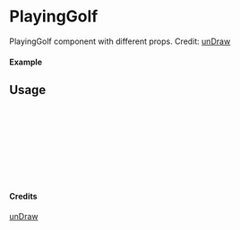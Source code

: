 
<Meta of={PlayingGolf} title="unDraw/PlayingGolf" />

# PlayingGolf

PlayingGolf component with different props.
Credit: [unDraw](https://undraw.co/illustrations)

#### Example

<Canvas of={PlayingGolf.Primary} />

## Usage

```ts
import { PlayingGolf } from "yadl-ui";

const Example = () => {
  return (
      <PlayingGolf />
  );
};

export default Example;
```

#### Credits
[unDraw](https://undraw.co/illustrations)
